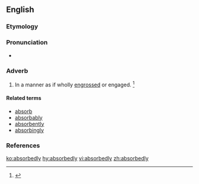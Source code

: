 ==English==

===Etymology===
{{suffix|absorbed|ly}}

===Pronunciation===
* {{a|US}} {{IPA|/æbˈsɔɹb.ɪd.li/|/æbˈzɔɹb.ɪd.li/|/əbˈsɔɹb.ɪd.li/|/əbˈzɔɹb.ɪd.li/}}

===Adverb===
{{en-adv}}

# In a manner as if wholly [[engrossed]] or engaged. {{defdate|First attested in the mid 19<sup>th</sup> century.}}<ref name=SOED>{{R:SOED5|page=9}}</ref>

====Related terms====
* [[absorb]]
* [[absorbably]]
* [[absorbently]]
* [[absorbingly]]

===References===
<references/>

[[ko:absorbedly]]
[[hy:absorbedly]]
[[vi:absorbedly]]
[[zh:absorbedly]]